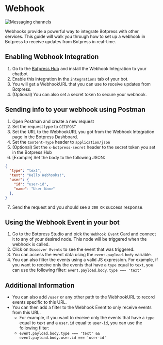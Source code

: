 # Webhook

![Messaging channels](/docs/content/webhook-banner.png)

Webhooks provide a powerful way to integrate Botpress with other services. This guide will walk you through how to set up a webhook in Botpress to receive updates from Botpress in real-time.

## Enabling Webhook Integration

1. Go to the [Botpress Hub](https://app.botpress.cloud/hub) and install the Webhook Integration to your chatbot
2. Enable this integration in the `integrations` tab of your bot.
3. You will get a WebhookURL that you can use to receive updates from Botpress.
4. (Optional) You can also set a secret token to secure your webhook.

## Sending info to your webhook using Postman

1. Open Postman and create a new request
2. Set the request type to `GET`/`POST`
3. Set the URL to the WebhookURL you got from the Webhook Integration page in the Botpress Dashboard.
4. Set the `Content-Type` header to `application/json`
5. (Optional) Set the `x-botpress-secret` header to the secret token you set in the Botpress Hub
6. [Example] Set the body to the following JSON:

```json
{
  "type": "text",
  "text": "Hello Webhooks!",
  "user": {
    "id": "user-id",
    "name": "User Name"
  },
}
```

7. Send the request and you should see a `200 OK` success response.


## Using the Webhook Event in your bot

1. Go to the Botpress Studio and pick the `Webhook Event` Card and connect it to any of your desired node. This node will be triggered when the webhook is called.
3. Click on `Discover Events` to see the event that was triggered.
4. You can access the event data using the `event.payload.body` variable.
5. You can also filter the events using a valid JS expression. For example, if you want to receive only the events that have a `type` equal to `text`, you can use the following filter: `event.payload.body.type === 'text'`

## Additional Information

- You can also add `/user` or any other path to the WebhookURL to record events specific to this URL. 
- You can then add a filter to the Webhook Event to only receive events from this URL. 
  - For example, if you want to receive only the events that have a `type` equal to `text` and a `user.id` equal to `user-id`, you can use the following filter: 
  - `event.payload.body.type === 'text' && event.payload.body.user.id === 'user-id'`